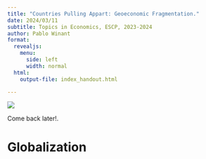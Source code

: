 ```yaml
---
title: "Countries Pulling Appart: Geoeconomic Fragmentation."
date: 2024/03/11
subtitle: Topics in Economics, ESCP, 2023-2024
author: Pablo Winant
format:
  revealjs:
    menu:
      side: left
      width: normal
  html:
    output-file: index_handout.html

---
```


![](wip.png)

Come back later!.

# Globalization

